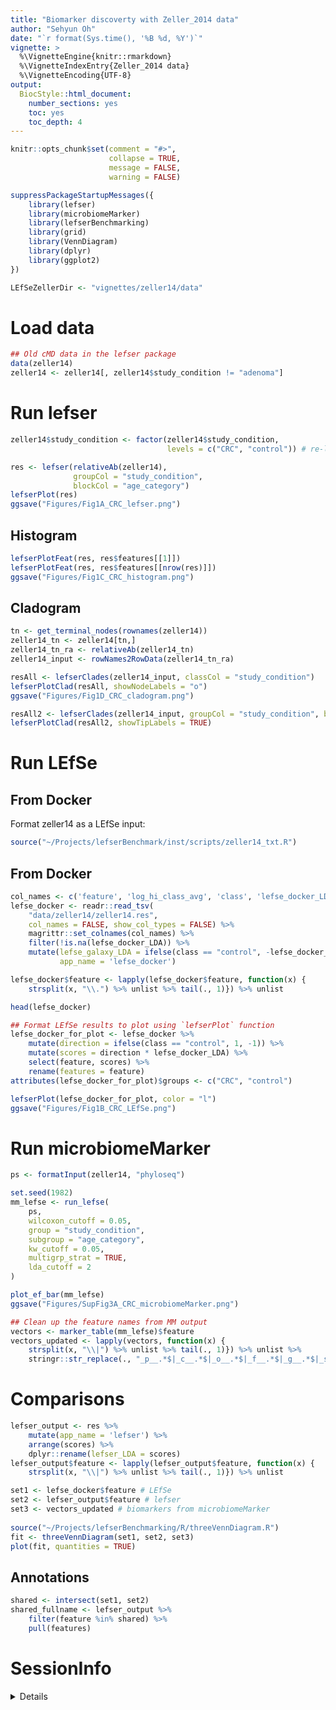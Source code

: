 ```yaml
---
title: "Biomarker discoverty with Zeller_2014 data"
author: "Sehyun Oh"
date: "`r format(Sys.time(), '%B %d, %Y')`"
vignette: >
  %\VignetteEngine{knitr::rmarkdown}
  %\VignetteIndexEntry{Zeller_2014 data}
  %\VignetteEncoding{UTF-8}
output:
  BiocStyle::html_document:
    number_sections: yes
    toc: yes
    toc_depth: 4
---
```


```r
knitr::opts_chunk$set(comment = "#>", 
                      collapse = TRUE, 
                      message = FALSE, 
                      warning = FALSE)
```

```r
suppressPackageStartupMessages({
    library(lefser)
    library(microbiomeMarker)
    library(lefserBenchmarking)
    library(grid)
    library(VennDiagram)
    library(dplyr)
    library(ggplot2)
})

LEfSeZellerDir <- "vignettes/zeller14/data"
```

# Load data
```r
## Old cMD data in the lefser package
data(zeller14)
zeller14 <- zeller14[, zeller14$study_condition != "adenoma"]
```

# Run lefser
```r
zeller14$study_condition <- factor(zeller14$study_condition,
                                   levels = c("CRC", "control")) # re-levels

res <- lefser(relativeAb(zeller14), 
              groupCol = "study_condition", 
              blockCol = "age_category")
lefserPlot(res)
ggsave("Figures/Fig1A_CRC_lefser.png")
```

## Histogram
```r
lefserPlotFeat(res, res$features[[1]])
lefserPlotFeat(res, res$features[[nrow(res)]])
ggsave("Figures/Fig1C_CRC_histogram.png")
```

## Cladogram
```r
tn <- get_terminal_nodes(rownames(zeller14))
zeller14_tn <- zeller14[tn,]
zeller14_tn_ra <- relativeAb(zeller14_tn)
zeller14_input <- rowNames2RowData(zeller14_tn_ra)

resAll <- lefserClades(zeller14_input, classCol = "study_condition")
lefserPlotClad(resAll, showNodeLabels = "o") 
ggsave("Figures/Fig1D_CRC_cladogram.png")

resAll2 <- lefserClades(zeller14_input, groupCol = "study_condition", blockCol = "age_category")
lefserPlotClad(resAll2, showTipLabels = TRUE)
```

# Run LEfSe
## From Docker
Format zeller14 as a LEfSe input:
```r
source("~/Projects/lefserBenchmark/inst/scripts/zeller14_txt.R")
```

## From Docker
```r
col_names <- c('feature', 'log_hi_class_avg', 'class', 'lefse_docker_LDA', 'pval')
lefse_docker <- readr::read_tsv(
    "data/zeller14/zeller14.res",
    col_names = FALSE, show_col_types = FALSE) %>% 
    magrittr::set_colnames(col_names) %>% 
    filter(!is.na(lefse_docker_LDA)) %>% 
    mutate(lefse_galaxy_LDA = ifelse(class == "control", -lefse_docker_LDA, lefse_docker_LDA),
           app_name = 'lefse_docker')

lefse_docker$feature <- lapply(lefse_docker$feature, function(x) {
    strsplit(x, "\\.") %>% unlist %>% tail(., 1)}) %>% unlist

head(lefse_docker)
```

```r
## Format LEfSe results to plot using `lefserPlot` function
lefse_docker_for_plot <- lefse_docker %>%
    mutate(direction = ifelse(class == "control", 1, -1)) %>%
    mutate(scores = direction * lefse_docker_LDA) %>%
    select(feature, scores) %>%
    rename(features = feature)
attributes(lefse_docker_for_plot)$groups <- c("CRC", "control")

lefserPlot(lefse_docker_for_plot, color = "l")
ggsave("Figures/Fig1B_CRC_LEfSe.png")
```


# Run microbiomeMarker
```r
ps <- formatInput(zeller14, "phyloseq")

set.seed(1982)
mm_lefse <- run_lefse(
    ps,
    wilcoxon_cutoff = 0.05,
    group = "study_condition",
    subgroup = "age_category",
    kw_cutoff = 0.05,
    multigrp_strat = TRUE,
    lda_cutoff = 2
)

plot_ef_bar(mm_lefse)
ggsave("Figures/SupFig3A_CRC_microbiomeMarker.png")
```


```r
## Clean up the feature names from MM output
vectors <- marker_table(mm_lefse)$feature
vectors_updated <- lapply(vectors, function(x) {
    strsplit(x, "\\|") %>% unlist %>% tail(., 1)}) %>% unlist %>%
    stringr::str_replace(., "_p__.*$|_c__.*$|_o__.*$|_f__.*$|_g__.*$|_s__.*$", "")
```


# Comparisons
```r
lefser_output <- res %>% 
    mutate(app_name = 'lefser') %>% 
    arrange(scores) %>% 
    dplyr::rename(lefser_LDA = scores)
lefser_output$feature <- lapply(lefser_output$feature, function(x) {
    strsplit(x, "\\|") %>% unlist %>% tail(., 1)}) %>% unlist
```

```r
set1 <- lefse_docker$feature # LEfSe
set2 <- lefser_output$feature # lefser
set3 <- vectors_updated # biomarkers from microbiomeMarker
    
source("~/Projects/lefserBenchmarking/R/threeVennDiagram.R")
fit <- threeVennDiagram(set1, set2, set3)
plot(fit, quantities = TRUE)
```

## Annotations
```r
shared <- intersect(set1, set2)
shared_fullname <- lefser_output %>%
    filter(feature %in% shared) %>%
    pull(features)
```



# SessionInfo
<details>
```r
sessionInfo()
```
</details>